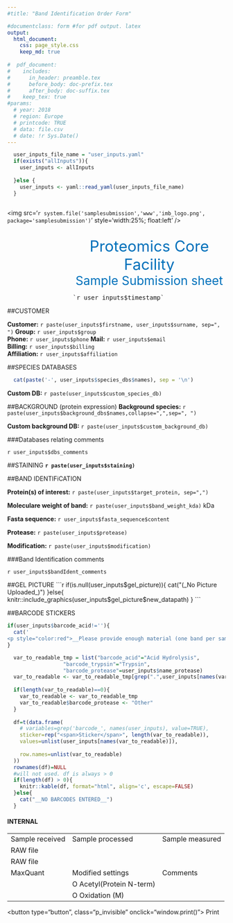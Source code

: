 ```yaml
---
#title: "Band Identification Order Form"

#documentclass: form #for pdf output. latex
output:
  html_document:
    css: page_style.css
    keep_md: true
    
#  pdf_document:
#    includes:
#      in_header: preamble.tex
#      before_body: doc-prefix.tex
#      after_body: doc-suffix.tex
#    keep_tex: true
#params:
  # year: 2018
  # region: Europe
  # printcode: TRUE
  # data: file.csv
  # date: !r Sys.Date()
---
```





```r
  user_inputs_file_name = "user_inputs.yaml" 
  if(exists("allInputs")){
    user_inputs <- allInputs
    
  }else {
    user_inputs <- yaml::read_yaml(user_inputs_file_name)
  }
 
```


<!-- <div style='width:800px'> -->

<!-- <div class='header' style='margin-bottom:50px;'> -->
<!-- <img src='`r system.file('extdata','imb_logo.png', package='cfpscripts')`' style='width:250px;' /> -->
<!-- <p style='color:#0071BB; font-size:2.5em; float:right; margin:100px 100px 0px 0px;'>Proteomics Core Facility</p> -->
<!-- <p style='color:#0071BB; font-size:2em; align:center; margin:0px 0px 0px 0px;'>Sample Submission sheet</p> -->
<!-- <p style='float:right; '>`r user_inputs$timestamp`</p> -->

<!-- </div> -->
<!-- </div> -->


<div class='header' style='width:100%;clear:both; display:block'>

<img src='`r system.file('samplesubmission','www','imb_logo.png', package='samplesubmission')`' style='width:25%; float:left' />
<div class='titel' style='width:70%; float:right'>
<p style='color:#0071BB; font-size:2.5em;text-align: center; margin:30px 0px 0px 0px;'>Proteomics Core Facility</p>
<p style='color:#0071BB; font-size:2em; text-align:center; margin:0px 0px 0px 0px;'>Sample Submission sheet</p>
<p style='float:right; '><pre>`r user_inputs$timestamp`</pre></p>

</div>
</div>  

<div style="clear:both;">


##CUSTOMER

**Customer:** `r paste(user_inputs$firstname, user_inputs$surname, sep=", ")`
**Group:** `r user_inputs$group`  
**Phone:** `r user_inputs$phone`
**Mail:** `r user_inputs$email`  
**Billing:** `r user_inputs$billing`    
**Affiliation:** `r user_inputs$affiliation`    


##SPECIES DATABASES 

```r
  cat(paste('-', user_inputs$species_dbs$names), sep = '\n')
``` 

**Custom DB:** `r paste(user_inputs$custom_species_db)`

<!--
**Custom DB file\:** `r paste(user_inputs$custom_species_db_file$name)`
-->
##BACKGROUND (protein expression)
**Background species:** `r paste(user_inputs$background_dbs$names,collapse=",",sep=", ") `


**Custom background DB:**
`r paste(user_inputs$custom_background_db)`

<!--
**Custom background file\:**
`r paste(user_inputs$custom_background_db_file$name)`
-->

###Databases relating comments
<p class="comments"> `r user_inputs$dbs_comments`</p>


##STAINING
  **`r paste(user_inputs$staining)`**

##BAND IDENTIFiCATION

**Protein(s) of interest:** `r paste(user_inputs$target_protein, sep=",")`

**Moleculare weight of band:** `r paste(user_inputs$band_weight_kda)` kDa

**Fasta sequence\:** `r user_inputs$fasta_sequence$content`

**Protease:** `r paste(user_inputs$protease)`

**Modification:** `r paste(user_inputs$modification)`

###Band Identification comments
<p class="comments"> `r user_inputs$bandIdent_comments`</p>

<div class="unbreakable", id="gel_picture">

##GEL PICTURE
```r
  if(is.null(user_inputs$gel_picture)){
    cat("(_No Picture Uploaded_)")
  }else{
    knitr::include_graphics(user_inputs$gel_picture$new_datapath)
  }
```
</div>


<!--
**BARCODE TRYPSIN:** `r paste(user_inputs$barcode_trypsin)`
**BARCODE ACID:** `r paste(user_inputs$barcode_acid)`
**BARCODE PROTEASE:** `r paste(user_inputs$barcode_protease)`
-->

<div id="stickers" class="unbreakable">
##BARCODE STICKERS
```r
if(user_inputs$barcode_acid!=''){
  cat('
<p style="color:red">__Please provide enough material (one band per sample/barcode)__</p>')
}

```
```r
  var_to_readable_tmp = list("barcode_acid"="Acid Hydrolysis",
                  "barcode_trypsin"="Trypsin",
                  "barcode_protease"=user_inputs$name_protease)
  var_to_readable <- var_to_readable_tmp[grep(".",user_inputs[names(var_to_readable_tmp)])]
  
  if(length(var_to_readable)==0){
    var_to_readable <- var_to_readable_tmp
    var_to_readable$barcode_protease <- "Other"
  } 
  
  df=t(data.frame(
    # variables=grep('barcode_', names(user_inputs), value=TRUE),
    sticker=rep("<span>Sticker</span>", length(var_to_readable)),
    values=unlist(user_inputs[names(var_to_readable)]),
    
    row.names=unlist(var_to_readable)
  ))
  rownames(df)=NULL
  #will not used. df is always > 0
  if(length(df) > 0){
    knitr::kable(df, format="html", align='c', escape=FALSE)
  }else{
    cat("__NO BARCODES ENTERED__")
  }
```
</div>

<div id="for_internal_use" class="unbreakable" width="100%">
<h4>INTERNAL</h4>
<table style="width:100%">
<tbody>
<tr>
  <td>Sample received</td>
  <td>Sample processed</td>
  <td>Sample measured</td>
</tr>
<tr>
  <td>RAW file</td>
</tr>
<tr>
  <td>RAW file</td>
</tr>
<tr>
  <td>MaxQuant</td>
  <td>Modified settings</td>
  <td>Comments</td>
</tr>
<tr>
  <td></td>
  <td>O Acetyl(Protein N-term)</td>
  <td></td>
</tr>
<tr>
  <td></td>
  <td>O Oxidation (M)</td>
  <td></td>
</tr>

<tr> </tr>
<tr> </tr>

</tbody>
</table> 
</div>

</div> 

<button type="button", class="p_invisible"
onclick="window.print()">
Print</button>


